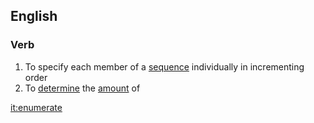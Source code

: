 ==English==
===Verb===
# To specify each member of a [[sequence]] individually in incrementing order
# To [[determine]] the [[amount]] of

[[it:enumerate]]